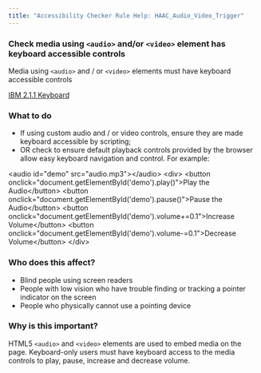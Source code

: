 ```yaml
---
title: "Accessibility Checker Rule Help: HAAC_Audio_Video_Trigger"
---
```


<div className="toolHelp">
<Row>
<Column colLg={11} colMd={5} colSm={4} className="toolMain">

<div id="locLevel"></div>

### Check media using `<audio>` and/or `<video>` element has keyboard accessible controls
Media using `<audio>` and / or `<video>` elements must have keyboard accessible controls

[IBM 2.1.1 Keyboard](http://www.ibm.com/able/guidelines/ci162/keyboard.html) 

<div id="locSnippet"></div>

### What to do

* If using custom audio and / or video controls, ensure they are made keyboard accessible by scripting;
* OR check to ensure default playback controls provided by the browser allow easy keyboard navigation and control.
For example:

<CodeSnippet type="multi" light={true}>&lt;audio id="demo" src="audio.mp3"&gt;&lt;/audio&gt;
    &lt;div&gt;
        &lt;button onclick="document.getElementById('demo').play()"&gt;Play the Audio&lt;/button&gt;
        &lt;button onclick="document.getElementById('demo').pause()"&gt;Pause the Audio&lt;/button&gt;
        &lt;button onclick="document.getElementById('demo').volume+=0.1"&gt;Increase Volume&lt;/button&gt;
        &lt;button onclick="document.getElementById('demo').volume-=0.1"&gt;Decrease Volume&lt;/button&gt;
    &lt;/div&gt;</CodeSnippet>

</Column>
<Column colLg={5} colMd={3} colSm={4} className="toolLeft">

### Who does this affect?

* Blind people using screen readers
* People with low vision who have trouble finding or tracking a pointer indicator on the screen
* People who physically cannot use a pointing device

### Why is this important?

HTML5 `<audio>` and `<video>` elements are used to embed media on the page. Keyboard-only users must have keyboard access to the media controls to play, pause, increase and decrease volume.

</Column>
</Row>
</div>

